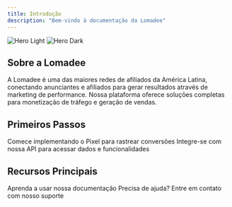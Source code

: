 ```yaml
---
title: Introdução
description: "Bem-vindo à documentação da Lomadee"
---
```


<img
  className="block dark:hidden"
  src="/images/hero-light.png"
  alt="Hero Light"
/>
<img
  className="hidden dark:block"
  src="/images/hero-dark.png"
  alt="Hero Dark"
/>

## Sobre a Lomadee

A Lomadee é uma das maiores redes de afiliados da América Latina, conectando anunciantes e afiliados para gerar resultados através de marketing de performance. Nossa plataforma oferece soluções completas para monetização de tráfego e geração de vendas.

## Primeiros Passos

<CardGroup cols={2}>
  <Card title="Pixel" icon="code" href="/pixel/introduction">
    Comece implementando o Pixel para rastrear conversões
  </Card>
  <Card title="API" icon="server" href="/api-reference/introduction">
    Integre-se com nossa API para acessar dados e funcionalidades
  </Card>
</CardGroup>

## Recursos Principais

<CardGroup cols={2}>
  <Card title="Documentação" icon="book-open" href="/essentials/markdown">
    Aprenda a usar nossa documentação
  </Card>
  <Card
    title="Suporte"
    icon="circle-question"
    href="https://suporte.lomadee.com"
  >
    Precisa de ajuda? Entre em contato com nosso suporte
  </Card>
</CardGroup>

